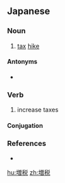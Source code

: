 ==Japanese==
{{ja-kanjitab|ぞう|ぜい|yomi=on}}

===Noun===
{{ja-noun|ぞうぜい}}

# [[tax]] [[hike]]
#: {{ja-usex|'''増税'''はやむをえない。|'''ぞうぜい''' は やむ を えない。|We must raise taxes.}}

====Antonyms====
* {{ja-r|減税|げんぜい}}

===Verb===
{{ja-verb-suru|ぞうぜい}}

# increase taxes

====Conjugation====
{{ja-suru|ぞうぜい}}

===References===
* {{R:Shogakukan}}

[[hu:増税]]
[[zh:増税]]